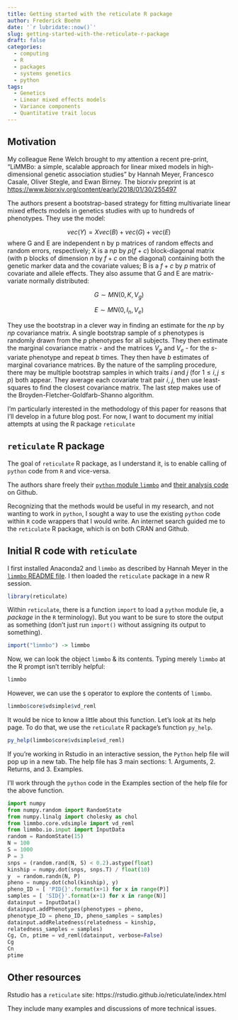 ```yaml
---
title: Getting started with the reticulate R package
author: Frederick Boehm
date: '`r lubridate::now()`'
slug: getting-started-with-the-reticulate-r-package
draft: false
categories:
  - computing
  - R
  - packages
  - systems genetics
  - python
tags:
  - Genetics
  - Linear mixed effects models
  - Variance components
  - Quantitative trait locus
---
```


## Motivation 

My colleague Rene Welch brought to my attention a recent pre-print, "LiMMBo: a simple, scalable approach for linear mixed models in high-dimensional genetic association studies" by Hannah Meyer, Francesco Casale, Oliver Stegle, and Ewan Birney. The biorxiv preprint is at [https://www.biorxiv.org/content/early/2018/01/30/255497](https://www.biorxiv.org/content/early/2018/01/30/255497)

The authors present a bootstrap-based strategy for fitting multivariate linear mixed effects models in genetics studies with up to hundreds of phenotypes. They use the model:

$$vec(Y) = Xvec(B) + vec(G) + vec(E)$$ where G and E are independent n by p matrices of random effects and random errors, respectively; X is a $np$ by $p(f + c)$ block-diagonal matrix (with p blocks of dimension $n$ by $f + c$ on the diagonal) containing both the genetic marker data and the covariate values; B is a $f + c$ by $p$ matrix of covariate and allele effects. They also assume that G and E are matrix-variate normally distributed:

$$G \sim MN(0, K, V_g)$$ 

$$E \sim MN(0, I_n, V_e)$$

They use the bootstrap in a clever way in finding an estimate for the $np$ by $np$ covariance matrix. A single bootstrap sample of $s$ phenotypes is randomly drawn from the $p$ phenotypes for all subjects. They then estimate the marginal covariance matrix - and the matrices $V_g$ and $V_e$ - for the $s$-variate phenotype and repeat $b$ times. They then have $b$ estimates of marginal covariance matrices. By the nature of the sampling procedure, there may be multiple bootstrap samples in which traits $i$ and $j$ (for $1 \le i, j \le p$) both appear. They average each covariate trait pair $i$, $j$, then use least-squares to find the closest covariance matrix. The last step makes use of the Broyden-Fletcher-Goldfarb-Shanno algorithm. 

I'm particularly interested in the methodology of this paper for reasons that I'll develop in a future blog post. For now, I want to document my initial attempts at using the R package `reticulate` 

## `reticulate` R package

The goal of `reticulate` R package, as I understand it, is to enable calling of `python` code from `R` and vice-versa.

The authors share freely their [`python` module `limmbo`](https://github.com/HannahVMeyer/limmbo) and [their analysis code](https://github.com/HannahVMeyer/LiMMBoAnalysis) on Github.

Recognizing that the methods would be useful in my research, and not wanting to work in `python`, I sought a way to use the existing `python` code within `R` code wrappers that I would write. An internet search guided me to the `reticulate` R package, which is on both CRAN and Github. 

## Initial R code with `reticulate`

I first installed Anaconda2 and `limmbo` as described by Hannah Meyer in the [`limmbo` README file](https://github.com/HannahVMeyer/limmbo/blob/77a148e0acde3bc26a6f6c17f52105054851d451/README.md). I then loaded the `reticulate` package in a new R session.

```r
library(reticulate)
```

Within `reticulate`, there is a function `import` to load a `python` module (ie, a *package* in the `R` terminology). But you want to be sure to store the output as something (don't just run `import()` without assigning its output to something).

```r
import("limmbo") -> limmbo
```

Now, we can look the object `limmbo` & its contents. Typing merely `limmbo` at the R prompt isn't terribly helpful:

```r
limmbo
```


However, we can use the `$` operator to explore the contents of `limmbo`. 

```r
limmbo$core$vdsimple$vd_reml
```
It would be nice to know a little about this function. Let's look at its help page. To do that, we use the `reticulate` R package's function `py_help`.

```r
py_help(limmbo$core$vdsimple$vd_reml)
```

If you're working in Rstudio in an interactive session, the `Python` help file will pop up in a new tab. The help file has 3 main sections: 1. Arguments, 2. Returns, and 3. Examples.

I'll work through the `python` code in the Examples section of the help file for the above function.

```python
import numpy
from numpy.random import RandomState
from numpy.linalg import cholesky as chol
from limmbo.core.vdsimple import vd_reml
from limmbo.io.input import InputData
random = RandomState(15)
N = 100
S = 1000
P = 3
snps = (random.rand(N, S) < 0.2).astype(float)
kinship = numpy.dot(snps, snps.T) / float(10)
y  = random.randn(N, P)
pheno = numpy.dot(chol(kinship), y)
pheno_ID = [ 'PID{}'.format(x+1) for x in range(P)]
samples = [ 'SID{}'.format(x+1) for x in range(N)]
datainput = InputData()
datainput.addPhenotypes(phenotypes = pheno,
phenotype_ID = pheno_ID, pheno_samples = samples)
datainput.addRelatedness(relatedness = kinship,
relatedness_samples = samples)
Cg, Cn, ptime = vd_reml(datainput, verbose=False)
Cg
Cn
ptime
```


## Other resources

Rstudio has a `reticulate` site: https://rstudio.github.io/reticulate/index.html

They include many examples and discussions of more technical issues.



